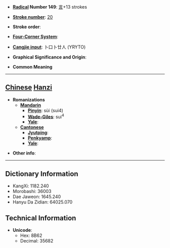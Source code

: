 * '''[[Wiktionary:Chinese radical index| Radical]] Number 149''': [[Wiktionary:Chinese radical index 言|言]]+13 strokes

* '''[[Wiktionary:Chinese total strokes index|Stroke number]]''': [[Wiktionary:Chinese total strokes index 20|20]]

* '''Stroke order''': 

* '''[[Wiktionary:Chinese four corner index|Four-Corner System]]''': 

* '''[[Wiktionary:Chinese Cangjie index|Cangjie input]]''': 卜口卜廿人 (YRYTO)

* '''Graphical Significance and Origin''': 

* '''Common Meaning'''

----

== [[Chinese]] [[Hanzi]] ==

* '''Romanizations'''
** '''[[Mandarin]]'''
*** '''[[Pinyin]]''': sùi (sui4)
*** '''[[Wade-Giles]]''': sui<sup>4</sup>
*** '''[[Yale]]''': 
** '''[[Cantonese]]'''
*** '''[[Jyutping]]''':
*** '''[[Penkyamp]]''': 
*** '''[[Yale]]''': 

* '''Other info''': 

----

== Dictionary Information ==

* KangXi: 1182.240
* Morobashi: 36003
* Dae Jaweon: 1645.240
* Hanyu Da Zidian: 64025.070

== Technical Information ==

* '''Unicode''':
** Hex: 8B62
** Decimal: 35682